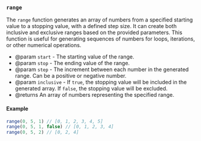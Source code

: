 ### `range`

The `range` function generates an array of numbers from a specified starting
value to a stopping value, with a defined step size. It can create both
inclusive and exclusive ranges based on the provided parameters. This
function is useful for generating sequences of numbers for loops,
iterations, or other numerical operations.

- @param `start` - The starting value of the range.
- @param `stop` - The ending value of the range.
- @param `step` - The increment between each number in the generated range. Can
  be a positive or negative number.
- @param `inclusive` - If `true`, the stopping value will be included in the
  generated array. If `false`, the stopping value will be excluded.
- @returns An array of numbers representing the specified range.

#### Example

```ts
range(0, 5, 1) // [0, 1, 2, 3, 4, 5]
range(0, 5, 1, false) // [0, 1, 2, 3, 4]
range(0, 5, 2) // [0, 2, 4]
```
